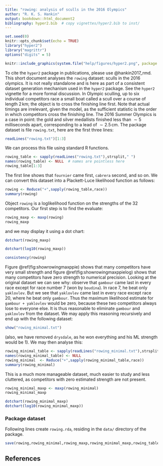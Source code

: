```yaml
---
title: "rowing: analysis of sculls in the 2016 Olympics"
author: "R. K. S. Hankin"
output: bookdown::html_document2
bibliography: hyper2.bib  # copy vignettes/hyper2.bib to inst/
---
```


```r
set.seed(0)
knitr::opts_chunk$set(echo = TRUE)
library("hyper2")
library("magrittr")
options("digits" = 5)
```

```r
knitr::include_graphics(system.file("help/figures/hyper2.png", package = "hyper2"))
```

To cite the `hyper2` package in publications, please use @hankin2017_rmd.
This short document analyses the `rowing` dataset: sculls in the 2016
olympics.  It is not really standalone and is here as part of a
consistent dataset generation mechanism used in the `hyper2` package.
See the `hyper2` vignette for a more formal discussion.  In Olympic
sculling, up to six individual competitors race a small boat called a
scull over a course of length $2\,\mathrm{km}$; the object is to cross
the finishing line first.  Note that actual timings are irrelevant,
given the model, as the sufficient statistic is the order in which
competitors cross the finishing line.  The 2016 Summer Olympics is a
case in point: the gold and silver medallists finished less than $\sim
5$ milliseconds apart, corresponding to a lead of $\sim
2.5\,\mathrm{cm}$.  The package dataset is file `rowing.txt`, here are
the first three lines:

```r
readLines("rowing.txt")[1:3]
```

We can process this file using standard R functions.

```r
rowing_table <- sapply(readLines("rowing.txt"),strsplit," ")
names(rowing_table) <- NULL  # names are pointless here
rowing_table[1:3]
```				 

The first line shows that `fournier` came first, `cabrera` second, and
so on.  We can convert this dataset into a Plackett-Luce likelihood
function as follows:

```r
rowing <- Reduce("+",sapply(rowing_table,race))
summary(rowing)
```

Object `rowing` is a loglikelihood function on the strengths of the 32
competitors.  Our first step is to find the evaluate:

```r
rowing_maxp <- maxp(rowing)
rowing_maxp
```


and we may display it using a dot chart:

```r
dotchart(rowing_maxp)
```

```r
dotchart(log10(rowing_maxp))
```

```r
consistency(rowing)
```

Figure \@ref(fig:showrowingmaxppie) shows that many competitors have
very small strength and figure \@ref(fig:showrowingmaxppielog) shows
that many competitors have zero strength to numerical precision.
Looking at the original dataset we can see why: observe that `gambour`
came last in every race except for race number 7 (won by `boudina`).
In race 7, he beat only `yaklovlev`.  But we see that `yaklovlev` came
last in every race except race 20, where he beat only `gambour`.  Thus
the maximum likelihood estimate for `gambour + yaklovlev` would be
zero, because these two competitors always lose to everyone else.  It
is thus reasonable to eliminate `gambour` and `yaklovlev` from the
dataset. We may apply this reasoning recursively and end up with the
following dataset:

```r
show("rowing_minimal.txt")
```

(also, we have removed `drysdale`, as he won everything and his ML
strength would be 1).  We may then analyse this:

```r
rowing_minimal_table <- sapply(readLines("rowing_minimal.txt"),strsplit," ")
names(rowing_minimal_table) <- NULL  
rowing_minimal  <- Reduce("+",sapply(rowing_minimal_table,race))
summary(rowing_minimal)
```				 

This is a much more manageable dataset, much easier to study and less
cluttered, as competitors with zero estimated strength are not
present. 

```r
rowing_minimal_maxp <- maxp(rowing_minimal)
rowing_minimal_maxp
```


```r
dotchart(rowing_minimal_maxp)
dotchart(log10(rowing_minimal_maxp))
```

### Package dataset {-}

Following lines create `rowing.rda`, residing in the `data/` directory
of the package.

```r
save(rowing,rowing_minimal,rowing_maxp,rowing_minimal_maxp,rowing_table,rowing_minimal_table,file="rowing.rda")
```

## References {-}